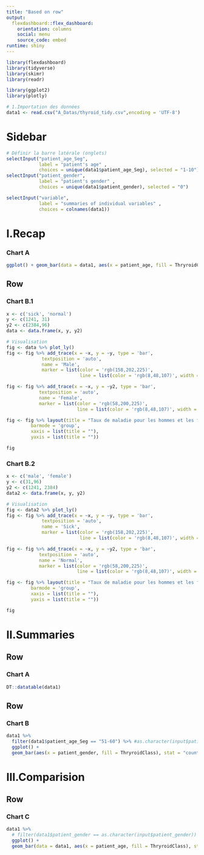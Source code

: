 ```yaml
---
title: "Based on row"
output: 
  flexdashboard::flex_dashboard:
    orientation: columns
    social: menu
    source_code: embed
runtime: shiny
---
```


```r
library(flexdashboard)
library(tidyverse)
library(skimr)
library(readr)

library(ggplot2)
library(plotly)
```

```r
# 1.Importation des données
data1 <- read.csv("A_Datas/thyroid_tidy.csv",encoding = 'UTF-8')
```
Sidebar {.sidebar}
=======================================================================

```r
# Définir la barre latérale (onglets)
selectInput("patient_age_Seg", 
            label = "patient's age" , 
            choices = unique(data1$patient_age_Seg), selected = "1-10")
selectInput("patient_gender", 
            label = "patient's gender" , 
            choices = unique(data1$patient_gender), selected = "0")

selectInput("variable", 
            label = "summaries of individual variables" , 
            choices = colnames(data1))
```


Ⅰ.Recap
=======================================================================
### Chart A

```r
ggplot() + geom_bar(data = data1, aes(x = patient_age, fill = ThryroidClass), stat = "count",position = "dodge")+ scale_fill_brewer(palette = 'Accent')
```

Row {.tabset .tabset-fade}
-----------------------------------------------------------------------

### Chart B.1

```r
x <- c('sick', 'normal')
y <- c(1241, 31)
y2 <- c(2384,96)
data <- data.frame(x, y, y2)

# Visualisation
fig <- data %>% plot_ly()
fig <- fig %>% add_trace(x = ~x, y = ~y, type = 'bar',
             textposition = 'auto',
             name = 'Male',
             marker = list(color = 'rgb(158,202,225)',
                           line = list(color = 'rgb(8,48,107)', width = 1.5)))

fig <- fig %>% add_trace(x = ~x, y = ~y2, type = 'bar',
            textposition = 'auto',
            name = 'Female',
            marker = list(color = 'rgb(58,200,225)',
                          line = list(color = 'rgb(8,48,107)', width = 1.5)))

fig <- fig %>% layout(title = "Taux de maladie pour les hommes et les femmes",
         barmode = 'group',
         xaxis = list(title = ""),
         yaxis = list(title = ""))

fig
```

### Chart B.2

```r
x <- c('male', 'female')
y <- c(31,96)
y2 <- c(1241, 2384)
data2 <- data.frame(x, y, y2)

# Visualisation
fig <- data2 %>% plot_ly()
fig <- fig %>% add_trace(x = ~x, y = ~y, type = 'bar',
             textposition = 'auto',
             name = 'Sick',
             marker = list(color = 'rgb(158,202,225)',
                           line = list(color = 'rgb(8,48,107)', width = 1.5)))

fig <- fig %>% add_trace(x = ~x, y = ~y2, type = 'bar',
            textposition = 'auto',
            name = 'Normal',
            marker = list(color = 'rgb(58,200,225)',
                          line = list(color = 'rgb(8,48,107)', width = 1.5)))

fig <- fig %>% layout(title = "Taux de maladie pour les hommes et les femmes",
         barmode = 'group',
         xaxis = list(title = ""),
         yaxis = list(title = ""))

fig
```
















Ⅱ.Summaries {data-orientation=rows}
=======================================================================

Row {data-height=650}
-----------------------------------------------------------------------

### Chart A

```r
DT::datatable(data1)
```

Row {data-width=350}
-----------------------------------------------------------------------

### Chart B

```r
data1 %>% 
  filter(data1$patient_age_Seg == "51-60") %>% #as.character(input$patient_age_Seg))
  ggplot() + 
  geom_bar(aes(x = patient_gender, fill = ThryroidClass), stat = "count",position = "dodge")
```



















Ⅲ.Comparision {data-orientation=rows}
=======================================================================

Row {data-width=350}
-----------------------------------------------------------------------
### Chart C

```r
data1 %>% 
  # filter(data1$patient_gender == as.character(input$patient_gender))
  ggplot() + 
  geom_bar(data = data1, aes(x = patient_age, fill = ThryroidClass), stat = "count",position = "dodge")+ scale_fill_brewer(palette = 'Accent')
```
